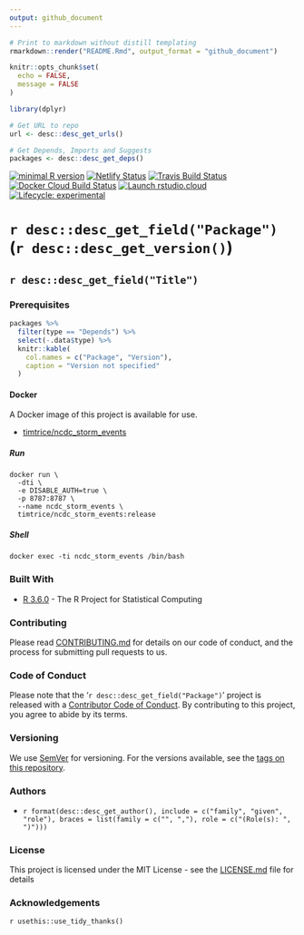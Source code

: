 ```yaml
---
output: github_document
---
```


```r
# Print to markdown without distill templating
rmarkdown::render("README.Rmd", output_format = "github_document")
```

```r
knitr::opts_chunk$set(
  echo = FALSE, 
  message = FALSE
)
```

```r
library(dplyr)
```

```r
# Get URL to repo
url <- desc::desc_get_urls()

# Get Depends, Imports and Suggests
packages <- desc::desc_get_deps()
```

[![minimal R version](https://img.shields.io/badge/R%3E%3D-3.6.0-6666ff.svg)](https://cran.r-project.org/)
[![Netlify Status](https://api.netlify.com/api/v1/badges/74a3e5e4-32e3-4782-8940-730b8de72600/deploy-status)](https://app.netlify.com/sites/happy-varahamihira-7ba905/deploys)
[![Travis Build Status](https://travis-ci.org/timtrice/ncdc_storm_events.svg?branch=master)](https://travis-ci.org/timtrice/ncdc_storm_events)
[![Docker Cloud Build Status](https://img.shields.io/docker/cloud/build/timtrice/ncdc_storm_events.svg?style=popout)](https://cloud.docker.com/repository/docker/timtrice/ncdc_storm_events)
[![Launch rstudio.cloud](https://img.shields.io/badge/launch-rstudio.cloud-yellowgreen.svg)](https://rstudio.cloud/project/400006)
[![Lifecycle: experimental](https://img.shields.io/badge/lifecycle-experimental-orange.svg)](https://www.tidyverse.org/lifecycle/#experimental)

# `r desc::desc_get_field("Package")` (`r desc::desc_get_version() `)

## `r desc::desc_get_field("Title") `

### Prerequisites

```r
packages %>% 
  filter(type == "Depends") %>% 
  select(-.data$type) %>% 
  knitr::kable(
    col.names = c("Package", "Version"), 
    caption = "Version not specified"
  )
```

#### Docker

A Docker image of this project is available for use.

  * [timtrice/ncdc_storm_events](https://cloud.docker.com/repository/docker/timtrice/ncdc_storm_events)

##### Run

```
docker run \
  -dti \
  -e DISABLE_AUTH=true \
  -p 8787:8787 \
  --name ncdc_storm_events \
  timtrice/ncdc_storm_events:release
```

##### Shell

```
docker exec -ti ncdc_storm_events /bin/bash
```

### Built With

* [R 3.6.0](https://www.r-project.org/) - The R Project for Statistical Computing

### Contributing

Please read [CONTRIBUTING.md](/blob/master/.github/CONTRIBUTING.md) for details on our code of conduct, and the process for submitting pull requests to us.

### Code of Conduct

Please note that the '`r desc::desc_get_field("Package") `' project is released with a [Contributor Code of Conduct](/blob/master/.github/CODE_OF_CONDUCT.md). By contributing to this project, you agree to abide by its terms.

### Versioning

We use [SemVer](http://semver.org/) for versioning. For the versions available, see the [tags on this repository](/tags). 

### Authors

  * `r format(desc::desc_get_author(), include = c("family", "given", "role"), braces = list(family = c("", ","), role = c("(Role(s): ", ")"))) `

### License

This project is licensed under the MIT License - see the [LICENSE.md](/blob/master/LICENSE.md) file for details

### Acknowledgements

`r usethis::use_tidy_thanks() `

